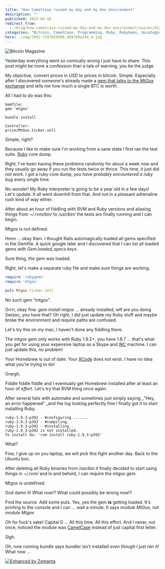 ```yaml
---
title: "How CamelCase ruined my day and my dev environment"
description: ""
published: 2013-04-16
redirect_from:
  - /blog/how-camelcase-ruined-my-day-and-my-dev-environment/swizec/6129
categories: "Bitcoin, CamelCase, Programming, Ruby, RubyGems, Uncategorized"
hero: ./img/7082-7297820998_d94789a144_m.jpg
---
```


![Bitcoin Magazine](./img/7082-7297820998_d94789a144_m.jpg "Bitcoin Magazine")

Yesterday everything went so comically wrong I just have to share. This post might be more a confession than a tale of warning, you be the judge.

My objective, convert prices in USD to prices in bitcoin. Simple. Especially after I discovered someone's already made a [gem that talks to the MtGox exchange](https://github.com/sferik/mtgox) and tells me how much a single BTC is worth.

All I had to do was this:

```console
Gemfile:
gem 'mtgox'

bundle install

Controller:
price/MtGox.ticker.sell
```

Simple, right?

Because I like to make sure I'm working from a sane state I first ran the test suite. [Ruby](http://www.ruby-lang.org/ "Ruby (programming language)") core dump.

Right, I've been having these problems randomly for about a week now and they usually go away if you run the tests twice or thrice. This time, it just did not work. I got a ruby core dump, _you have probably encountered a ruby bug_ every single time.

No wonder! My Ruby interpreter is going to be a year old in a few days! Let's update. It all went downhill from that. And not in a pleasant adrenaline rush kind of way either.

After about an hour of fiddling with RVM and Ruby versions and aliasing things from _~/.rvm/bin/_ to _/usr/bin/_ the tests are finally running and I can begin.

Mtgox is not defined.

Hmm ... okay then. I thought Rails automagically loaded all gems specified in the Gemfile. A quick google later and I discovered that I can list all loaded gems with _Gem.loaded_specs.keys_.

Sure thing, the gem was loaded.

Right, let's make a separate ruby file and make sure things are working.

```ruby
require 'rubygems'
require 'mtgox'

puts Mtgox.ticker.sell
```

No such gem "mtgox".

Grrrr, okay fine. _gem install mtgox_ ... already installed, wtf are you doing Swizec, you have that? Oh right, I did just update my Ruby stuff and maybe broke the environment and require paths are confused.

Let's try this on my mac, I haven't done any fiddling there.

The mtgox gem only works with Ruby 1.9.2+, you have 1.8.7 ... that's what you get for using your expensive laptop as a Skype and [IRC](http://en.wikipedia.org/wiki/Internet_Relay_Chat "Internet Relay Chat") machine. I can just update this, no problem!

Your Homebrew is out of date. Your [XCode](http://developer.apple.com/tools/xcode/ "Xcode") does not exist. I have no idea what you're trying to do!

Grargh.

Fiddle fiddle fiddle and I eventually get Homebrew installed after at least an hour of _effort_. Let's try that RVM thing once again.

After several fails with automake and sometimes just simply saying \_"Hey, an error happened" \_and the log looking perfectly fine I finally got it to start installing Ruby.

```console
ruby-1.9.3-p392 - #configuring........
ruby-1.9.3-p392 - #compiling.
ruby-1.9.3-p392 - #installing .
ruby-1.9.3-p392 is not installed.
To install do: 'rvm install ruby-1.9.3-p392'
```

What?

Fine, I give up on you laptop, we will pick this fight another day. Back to the Ubuntu box.

After deleting all Ruby binaries from _/usr/bin_ it finally decided to start using things in _~/.rvm/_ and lo and behold, I can require the mtgox gem.

Mtgox is undefined.

God damn it! What now!? What could possibly be wrong now!?

Find the source. Add some puts. Yes, yes the gem **is** getting loaded. It's printing to the console and I can ... wait a minute. It says _module MtGox_, not _module Mtgox_

Oh for fuck's sake! Capital G ... All this time. All this effort. And I never, not once, noticed the module was [CamelCase](http://en.wikipedia.org/wiki/CamelCase "CamelCase") instead of just capital first letter.

Sigh.

Oh, now running _bundle_ says bundler isn't installed _even though I just ran it!_ What now ...

[![Enhanced by Zemanta](https://img.zemanta.com/zemified_e.png?x-id=95c13b44-f693-4055-889c-13011575bd3e)](http://www.zemanta.com/?px "Enhanced by Zemanta")
